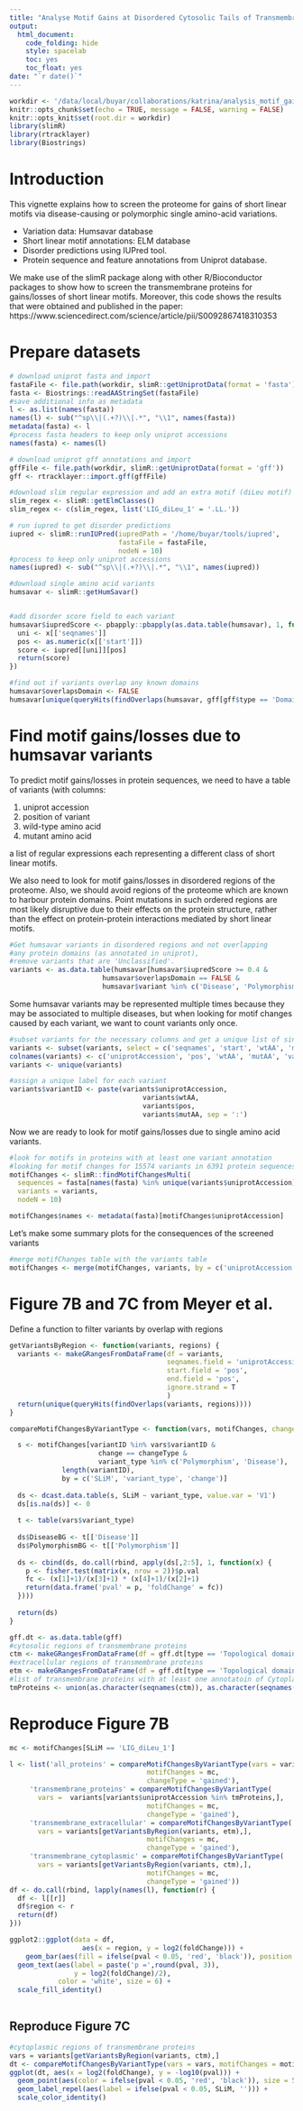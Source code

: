 ```yaml
---
title: "Analyse Motif Gains at Disordered Cytosolic Tails of Transmembrane Proteins"
output:
  html_document:
    code_folding: hide
    style: spacelab
    toc: yes
    toc_float: yes
date: "`r date()`"
---
```


```r
workdir <- '/data/local/buyar/collaborations/katrina/analysis_motif_gains_TM_proteins'
knitr::opts_chunk$set(echo = TRUE, message = FALSE, warning = FALSE)
knitr::opts_knit$set(root.dir = workdir)
library(slimR)
library(rtracklayer)
library(Biostrings)
```


# Introduction

This vignette explains how to screen the proteome for gains of short linear motifs via disease-causing or polymorphic single amino-acid variations. 

- Variation data: Humsavar database
- Short linear motif annotations: ELM database
- Disorder predictions using IUPred tool. 
- Protein sequence and feature annotations from Uniprot database. 

We make use of the slimR package along with other R/Bioconductor packages to show how to screen the 
transmembrane proteins for gains/losses of short linear motifs. Moreover, this code shows the results that were obtained and published in the paper: https://www.sciencedirect.com/science/article/pii/S0092867418310353

# Prepare datasets
```r
# download uniprot fasta and import  
fastaFile <- file.path(workdir, slimR::getUniprotData(format = 'fasta'))
fasta <- Biostrings::readAAStringSet(fastaFile)
#save additional info as metadata
l <- as.list(names(fasta))
names(l) <- sub("^sp\\|(.+?)\\|.*", "\\1", names(fasta))
metadata(fasta) <- l
#process fasta headers to keep only uniprot accessions
names(fasta) <- names(l)

# download uniprot gff annotations and import
gffFile <- file.path(workdir, slimR::getUniprotData(format = 'gff'))
gff <- rtracklayer::import.gff(gffFile)

#download slim regular expression and add an extra motif (diLeu motif)
slim_regex <- slimR::getElmClasses()
slim_regex <- c(slim_regex, list('LIG_diLeu_1' = '.LL.'))

# run iupred to get disorder predictions 
iupred <- slimR::runIUPred(iupredPath = '/home/buyar/tools/iupred', 
                           fastaFile = fastaFile, 
                           nodeN = 10)
#process to keep only uniprot accessions
names(iupred) <- sub("^sp\\|(.+?)\\|.*", "\\1", names(iupred))

#download single amino acid variants 
humsavar <- slimR::getHumSavar()


#add disorder score field to each variant
humsavar$iupredScore <- pbapply::pbapply(as.data.table(humsavar), 1, function(x) {
  uni <- x[['seqnames']]
  pos <- as.numeric(x[['start']])
  score <- iupred[[uni]][pos]
  return(score)
})

#find out if variants overlap any known domains 
humsavar$overlapsDomain <- FALSE
humsavar[unique(queryHits(findOverlaps(humsavar, gff[gff$type == 'Domain',]))),]$overlapsDomain <- TRUE

```

# Find motif gains/losses due to humsavar variants

To predict motif gains/losses in protein sequences, we need to have a 
table of variants (with columns: 

1. uniprot accession 
2. position of variant
3. wild-type amino acid
4. mutant amino acid 

a list of regular expressions each representing a different class
of short linear motifs. 

We also need to look for motif gains/losses in disordered regions of the proteome. Also, we should avoid 
regions of the proteome which are known to harbour protein domains. Point mutations in such ordered regions are most likely disruptive due to their effects on the protein structure, rather than the effect on protein-protein interactions mediated by short linear motifs. 

```r
#Get humsavar variants in disordered regions and not overlapping
#any protein domains (as annotated in uniprot),
#remove variants that are 'Unclassified'. 
variants <- as.data.table(humsavar[humsavar$iupredScore >= 0.4 & 
                       humsavar$overlapsDomain == FALSE & 
                       humsavar$variant %in% c('Disease', 'Polymorphism'),])
```

Some humsavar variants may be represented multiple times 
because they may be associated to multiple diseases, 
but when looking for motif changes caused by each variant, 
we want to count variants only once. 

```r
#subset variants for the necessary columns and get a unique list of single amino acid variants 
variants <- subset(variants, select = c('seqnames', 'start', 'wtAA', 'mutAA', 'variant'))
colnames(variants) <- c('uniprotAccession', 'pos', 'wtAA', 'mutAA', 'variant_type')
variants <- unique(variants)

#assign a unique label for each variant
variants$variantID <- paste(variants$uniprotAccession, 
                                 variants$wtAA,
                                 variants$pos,
                                 variants$mutAA, sep = ':')

```

Now we are ready to look for motif gains/losses due to single amino acid variants. 
```r
#look for motifs in proteins with at least one variant annotation
#looking for motif changes for 15574 variants in 6391 protein sequences takes about 10 minutes 
motifChanges <- slimR::findMotifChangesMulti(
  sequences = fasta[names(fasta) %in% unique(variants$uniprotAccession)], 
  variants = variants, 
  nodeN = 10)

motifChanges$names <- metadata(fasta)[motifChanges$uniprotAccession]
```

Let's make some summary plots for the consequences of the screened variants 
```r
#merge motifChanges table with the variants table
motifChanges <- merge(motifChanges, variants, by = c('uniprotAccession', 'pos', 'wtAA', 'mutAA'))
```

# Figure 7B and 7C from Meyer et al. 

Define a function to filter variants by overlap with regions 
```r

getVariantsByRegion <- function(variants, regions) {
  variants <- makeGRangesFromDataFrame(df = variants, 
                                       seqnames.field = 'uniprotAccession', 
                                       start.field = 'pos',
                                       end.field = 'pos',
                                       ignore.strand = T 
                                       )
  return(unique(queryHits(findOverlaps(variants, regions))))
}

compareMotifChangesByVariantType <- function(vars, motifChanges, changeType = 'gained') {

  s <- motifChanges[variantID %in% vars$variantID & 
                      change == changeType & 
                      variant_type %in% c('Polymorphism', 'Disease'),
             length(variantID), 
             by = c('SLiM', 'variant_type', 'change')]
  
  ds <- dcast.data.table(s, SLiM ~ variant_type, value.var = 'V1')
  ds[is.na(ds)] <- 0
  
  t <- table(vars$variant_type)
  
  ds$DiseaseBG <- t[['Disease']]
  ds$PolymorphismBG <- t[['Polymorphism']]
  
  ds <- cbind(ds, do.call(rbind, apply(ds[,2:5], 1, function(x) {
    p <- fisher.test(matrix(x, nrow = 2))$p.val
    fc <- (x[1]+1)/(x[3]+1) * (x[4]+1)/(x[2]+1)
    return(data.frame('pval' = p, 'foldChange' = fc))
  })))
  
  return(ds)
}

```


```r
gff.dt <- as.data.table(gff)
#cytosolic regions of transmembrane proteins
ctm <- makeGRangesFromDataFrame(df = gff.dt[type == 'Topological domain' & Note == 'Cytoplasmic',])
#extracellular regions of transmembrane proteins
etm <- makeGRangesFromDataFrame(df = gff.dt[type == 'Topological domain' & Note == 'Extracellular',])
#list of transmembrane proteins with at least one annotatoin of Cytoplasmic or Extracellular regions
tmProteins <- union(as.character(seqnames(ctm)), as.character(seqnames(etm)))
```


# Reproduce Figure 7B
```r
mc <- motifChanges[SLiM == 'LIG_diLeu_1']

l <- list('all_proteins' = compareMotifChangesByVariantType(vars = variants, 
                                  motifChanges = mc, 
                                  changeType = 'gained'),
     'transmembrane_proteins' = compareMotifChangesByVariantType(
       vars =  variants[variants$uniprotAccession %in% tmProteins,], 
                                  motifChanges = mc, 
                                  changeType = 'gained'),
     'transmembrane_extracellular' = compareMotifChangesByVariantType(
       vars = variants[getVariantsByRegion(variants, etm),], 
                                  motifChanges = mc, 
                                  changeType = 'gained'),
     'transmembrane_cytoplasmic' = compareMotifChangesByVariantType(
       vars = variants[getVariantsByRegion(variants, ctm),], 
                                  motifChanges = mc, 
                                  changeType = 'gained'))
df <- do.call(rbind, lapply(names(l), function(r) {
  df <- l[[r]]
  df$region <- r
  return(df)
}))

ggplot2::ggplot(data = df,
                  aes(x = region, y = log2(foldChange))) +
    geom_bar(aes(fill = ifelse(pval < 0.05, 'red', 'black')), position = 'dodge', stat = 'identity') +
  geom_text(aes(label = paste('p =',round(pval, 3)), 
                y = log2(foldChange)/2), 
            color = 'white', size = 6) + 
  scale_fill_identity()
    
```

## Reproduce Figure 7C

```r
#cytoplasmic regions of transmembrane proteins
vars = variants[getVariantsByRegion(variants, ctm),]
dt <- compareMotifChangesByVariantType(vars = vars, motifChanges = motifChanges, changeType = 'gained')
ggplot(dt, aes(x = log2(foldChange), y = -log10(pval))) + 
  geom_point(aes(color = ifelse(pval < 0.05, 'red', 'black')), size = 5, alpha = 0.4) + 
  geom_label_repel(aes(label = ifelse(pval < 0.05, SLiM, ''))) + 
  scale_color_identity()
```

